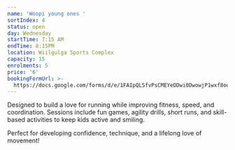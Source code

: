 ```yaml
---
name: 'Woopi young ones '
sortIndex: 4
status: open
day: Wednesday
startTime: 7:15 AM
endTime: 8:15PM
location: Wiilgulga Sports Complex
capacity: 15
enrolments: 5
price: '6'
bookingFormUrl: >-
  https://docs.google.com/forms/d/e/1FAIpQLSfvPsCMEYeDDwi0DwowjP1wxf8oqLvOFXA9TaGCii_78LM9CQ/viewform?usp=header
---
```

Designed to build a love for running while improving fitness, speed, and coordination. Sessions include fun games, agility drills, short runs, and skill-based activities to keep kids active and smiling.

Perfect for developing confidence, technique, and a lifelong love of movement!
